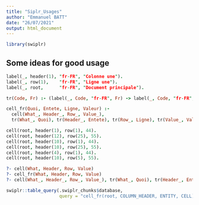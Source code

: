 ```yaml
---
title: "Siplr_Usages"
author: "Emmanuel BATT"
date: "26/07/2021"
output: html_document
---
```


```r
library(swiplr)
```


## Some ideas for good usage

```prolog

label(_, header(1), "fr-FR", "Colonne une").
label(_, row(1),    "fr-FR", "Ligne une").
label(_, root,      "fr-FR", "Document principale").

tr(Code, Fr) :- (label(_, Code, "fr-FR", Fr) -> label(_, Code, "fr-FR", Fr) ; Code = Fr ) .

cell_fr(Quoi, Entete, Ligne, Valeur) :- 
  cell(What_, Header_, Row_, Value_), 
  tr(What_, Quoi), tr(Header_, Entete), tr(Row_, Ligne), tr(Value_, Valeur) .

cell(root, header(1), row(1), 44).
cell(root, header(12), row(25), 55).
cell(root, header(10), row(1), 44).
cell(root, header(10), row(25), 55).
cell(root, header(4), row(1), 44).
cell(root, header(10), row(5), 55).

?- cell(What, Header, Row, Value)
?- cell_fr(What, Header, Row, Value)
?- cell(What_, Header_, Row_, Value_), tr(What_, Quoi), tr(Header_, Entete), tr(Row_, Ligne), tr(Value_, Valeur) 
```
```r
swiplr::table_query(.swiplr_chunks$database, 
                    query = "cell_fr(root, COLUMN_HEADER, ENTITY, CELL)")
```


